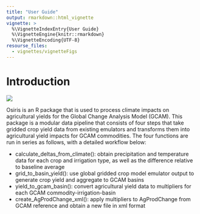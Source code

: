 ```yaml
---
title: "User Guide"
output: rmarkdown::html_vignette
vignette: >
  %\VignetteIndexEntry{User Guide}
  %\VignetteEngine{knitr::rmarkdown}
  %\VignetteEncoding{UTF-8}
resourse_files:
  - vignettes/vignetteFigs
---
```


<!-------------------------->

<!-------------------------->

<!-- HTML styles items    -->

<!-------------------------->

<!-------------------------->

```{=html}
<style>
.button {
  background-color: #555555;
  border-radius: 8px;
  border: none;
  color: white;
  padding: 15px 32px;
  text-align: center;
  text-decoration: none;
  display: inline-block;
  font-size: 16px;
  margin: 4px 2px;
  cursor: pointer;
}

.button:hover {
  box-shadow: 0 12px 16px 0 rgba(0,0,0,0.24), 0 17px 50px 0 rgba(0,0,0,0.19);
  background-color: #555555;
  color: gold;
}

</style>
```
<!-------------------------->

<!-------------------------->

# Introduction

<!-------------------------->

<!-------------------------->

<p align="center">

<img src="vignetteFigs/divider.png"/>

</p>

Osiris is an R package that is used to process climate impacts on agricultural yields for the Global Change Analysis Model (GCAM). This package is a modular data pipeline that consists of four steps that take gridded crop yield data from existing emulators and transforms them into agricultural yield impacts for GCAM commodities. The four functions are run in series as follows, with a detailed workflow below:

-   calculate_deltas_from_climate(): obtain precipitation and temperature data for each crop and irrigation type, as well as the difference relative to baseline average
-   grid_to_basin_yield(): use global gridded crop model emulator output to generate crop yield and aggregate to GCAM basins
-   yield_to_gcam_basin(): convert agricultural yield data to multipliers for each GCAM commodity-irrigation-basin
-   create_AgProdChange_xml(): apply multipliers to AgProdChange from GCAM reference and obtain a new file in xml format

<p align="center" style="font-size:18px;">

